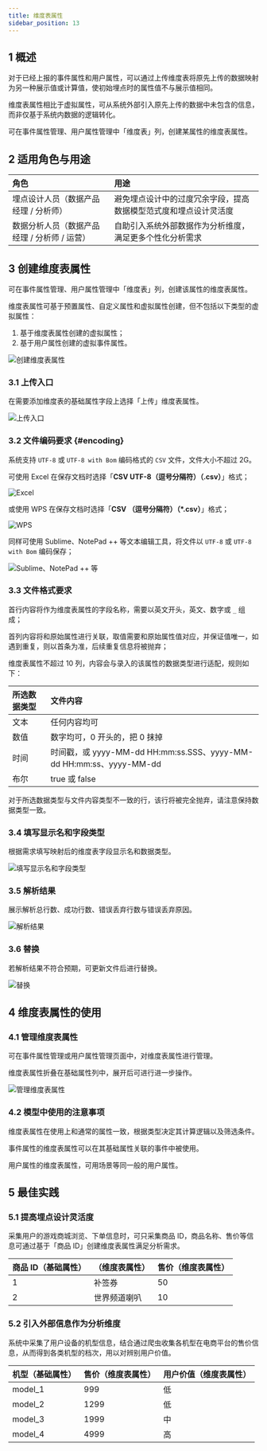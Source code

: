 ```yaml
---
title: 维度表属性
sidebar_position: 13
---
```


## 1 概述

对于已经上报的事件属性和用户属性，可以通过上传维度表将原先上传的数据映射为另一种展示值或计算值，使初始埋点时的属性值不与展示值相同。

维度表属性相比于虚拟属性，可从系统外部引入原先上传的数据中未包含的信息，而非仅基于系统内数据的逻辑转化。

可在事件属性管理、用户属性管理中「维度表」列，创建某属性的维度表属性。

## 2 适用角色与用途

| 角色                                         | 用途                                                             |
| :------------------------------------------- | :--------------------------------------------------------------- |
| 埋点设计人员（数据产品经理 / 分析师）        | 避免埋点设计中的过度冗余字段，提高数据模型范式度和埋点设计灵活度 |
| 数据分析人员（数据产品经理 / 分析师 / 运营） | 自助引入系统外部数据作为分析维度，满足更多个性化分析需求         |

## 3 创建维度表属性

可在事件属性管理、用户属性管理中「维度表」列，创建该属性的维度表属性。

维度表属性可基于预置属性、自定义属性和虚拟属性创建，但不包括以下类型的虚拟属性：

1. 基于维度表属性创建的虚拟属性；
2. 基于用户属性创建的虚拟事件属性。

![创建维度表属性](/img/customEvent/dimension_table_1.png)

### 3.1 上传入口

在需要添加维度表的基础属性字段上选择「上传」维度表属性。

![上传入口](/img/customEvent/dimension_table_2.png)

### 3.2 文件编码要求 {#encoding}

系统支持 `UTF-8` 或 `UTF-8 with Bom` 编码格式的 `CSV` 文件，文件大小不超过 2G。

可使用 Excel 在保存文档时选择「**CSV UTF-8（逗号分隔符）（.csv）**」格式；

![Excel](/img/customEvent/dimension_table_7.png)

或使用 WPS 在保存文档时选择「**CSV （逗号分隔符）（\*.csv）**」格式；

![WPS](/img/customEvent/dimension_table_8.png)

同样可使用 Sublime、NotePad ++ 等文本编辑工具，将文件以 `UTF-8` 或 `UTF-8 with Bom` 编码保存；

![Sublime、NotePad ++ 等](/img/customEvent/dimension_table_9.png)

### 3.3 文件格式要求

首行内容将作为维度表属性的字段名称，需要以英文开头，英文、数字或 `_` 组成；

首列内容将和原始属性进行关联，取值需要和原始属性值对应，并保证值唯一，如遇到重复，则以首条为准，后续重复信息将被抛弃；

维度表属性不超过 10 列，内容会与录入的该属性的数据类型进行适配，规则如下：

| 所选数据类型 | 文件内容                                                            |
| :----------- | :------------------------------------------------------------------ |
| 文本         | 任何内容均可                                                        |
| 数值         | 数字均可，0 开头的，把 0 抹掉                                       |
| 时间         | 时间戳，或 yyyy-MM-dd HH:mm:ss.SSS、yyyy-MM-dd HH:mm:ss、yyyy-MM-dd |
| 布尔         | true 或 false                                                       |

对于所选数据类型与文件内容类型不一致的行，该行将被完全抛弃，请注意保持数据类型一致。

### 3.4 填写显示名和字段类型

根据需求填写映射后的维度表字段显示名和数据类型。

![填写显示名和字段类型](/img/customEvent/dimension_table_3.png)

### 3.5 解析结果

展示解析总行数、成功行数、错误丢弃行数与错误丢弃原因。

![解析结果](/img/customEvent/dimension_table_4.png)

### 3.6 替换

若解析结果不符合预期，可更新文件后进行替换。

![替换](/img/customEvent/dimension_table_5.png)

## 4 维度表属性的使用

### 4.1 管理维度表属性

可在事件属性管理或用户属性管理页面中，对维度表属性进行管理。

维度表属性折叠在基础属性列中，展开后可进行进一步操作。

![管理维度表属性](/img/customEvent/dimension_table_6.png)

### 4.2 模型中使用的注意事项

维度表属性在使用上和通常的属性一致，根据类型决定其计算逻辑以及筛选条件。

事件属性的维度表属性可以在其基础属性关联的事件中被使用。

用户属性的维度表属性，可用场景等同一般的用户属性。

## 5 最佳实践

### 5.1 提高埋点设计灵活度

采集用户的游戏商城浏览、下单信息时，可只采集商品 ID，商品名称、售价等信息可通过基于「商品 ID」创建维度表属性满足分析需求。

| 商品 ID（基础属性） | （维度表属性） | 售价（维度表属性） |
| :------------------ | :------------- | :----------------- |
| 1                   | 补签券         | 50                 |
| 2                   | 世界频道喇叭   | 10                 |

### 5.2 引入外部信息作为分析维度

系统中采集了用户设备的机型信息，结合通过爬虫收集各机型在电商平台的售价信息，从而得到各类机型的档次，用以对辨别用户价值。

| 机型（基础属性） | 售价（维度表属性） | 用户价值（维度表属性） |
| :--------------- | :----------------- | :--------------------- |
| model_1          | 999                | 低                     |
| model_2          | 1299               | 低                     |
| model_3          | 1999               | 中                     |
| model_4          | 4999               | 高                     |
